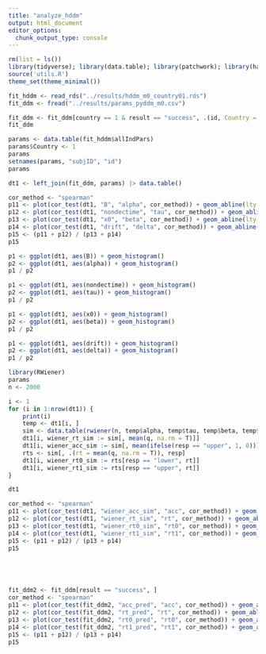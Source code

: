 ```yaml
---
title: "analyze_hddm"
output: html_document
editor_options: 
  chunk_output_type: console
---
```


```r
rm(list = ls())
library(tidyverse); library(data.table); library(patchwork); library(hausekeep); library(lme4); library(lmerTest); library(ggbeeswarm); library(glue); library(modelsummary); library(brms); library(correlation)
source('utils.R')
theme_set(theme_minimal())
```

```r
fit_hddm <- read_rds("../results/hddm_m0_country01.rds")
fit_ddm <- fread("../results/params_pyddm_m0.csv")
```

```r
fit_ddm <- fit_ddm[country == 1 & result == "success", .(id, Country = country, drift, B, x0, nondectime, rt, acc, rt0, rt1, acc_pred, rt_pred, rt0_pred, rt1_pred, result)]
fit_ddm

params <- data.table(fit_hddm$allIndPars)
params$Country <- 1
params
setnames(params, "subjID", "id")
params
```


```r
dt1 <- left_join(fit_ddm, params) |> data.table()
```


```r
cor_method <- "spearman"
p11 <- plot(cor_test(dt1, "B", "alpha", cor_method)) + geom_abline(lty = "dashed", col = 'red')
p12 <- plot(cor_test(dt1, "nondectime", "tau", cor_method)) + geom_abline(lty = "dashed", col = 'red')
p13 <- plot(cor_test(dt1, "x0", "beta", cor_method)) + geom_abline(lty = "dashed", col = 'red')
p14 <- plot(cor_test(dt1, "drift", "delta", cor_method)) + geom_abline(lty = "dashed", col = 'red')
p15 <- (p11 + p12) / (p13 + p14)
p15
```


```r
p1 <- ggplot(dt1, aes(B)) + geom_histogram()
p2 <- ggplot(dt1, aes(alpha)) + geom_histogram()
p1 / p2

p1 <- ggplot(dt1, aes(nondectime)) + geom_histogram()
p2 <- ggplot(dt1, aes(tau)) + geom_histogram()
p1 / p2

p1 <- ggplot(dt1, aes(x0)) + geom_histogram()
p2 <- ggplot(dt1, aes(beta)) + geom_histogram()
p1 / p2

p1 <- ggplot(dt1, aes(drift)) + geom_histogram()
p2 <- ggplot(dt1, aes(delta)) + geom_histogram()
p1 / p2
```


```r
library(RWiener)
params
n <- 2000

i <- 1
for (i in 1:nrow(dt1)) {
    print(i)
    temp <- dt1[i, ]
    sim <- data.table(rwiener(n, temp$alpha, temp$tau, temp$beta, temp$delta))
    dt1[i, wiener_rt_sim := sim[, mean(q, na.rm = T)]]
    dt1[i, wiener_acc_sim := sim[, mean(ifelse(resp == "upper", 1, 0))]]
    rts <- sim[, .(rt = mean(q, na.rm = T)), resp]
    dt1[i, wiener_rt0_sim := rts[resp == "lower", rt]]
    dt1[i, wiener_rt1_sim := rts[resp == "upper", rt]]
}

dt1
```

```r


cor_method <- "spearman"
p11 <- plot(cor_test(dt1, "wiener_acc_sim", "acc", cor_method)) + geom_abline(lty = "dashed", col = 'red')
p12 <- plot(cor_test(dt1, "wiener_rt_sim", "rt", cor_method)) + geom_abline(lty = "dashed", col = 'red')
p13 <- plot(cor_test(dt1, "wiener_rt0_sim", "rt0", cor_method)) + geom_abline(lty = "dashed", col = 'red')
p14 <- plot(cor_test(dt1, "wiener_rt1_sim", "rt1", cor_method)) + geom_abline(lty = "dashed", col = 'red')
p15 <- (p11 + p12) / (p13 + p14)
p15






```

```r
fit_ddm2 <- fit_ddm[result == "success", ]
cor_method <- "spearman"
p11 <- plot(cor_test(fit_ddm2, "acc_pred", "acc", cor_method)) + geom_abline(lty = "dashed", col = 'red')
p12 <- plot(cor_test(fit_ddm2, "rt_pred", "rt", cor_method)) + geom_abline(lty = "dashed", col = 'red')
p13 <- plot(cor_test(fit_ddm2, "rt0_pred", "rt0", cor_method)) + geom_abline(lty = "dashed", col = 'red')
p14 <- plot(cor_test(fit_ddm2, "rt1_pred", "rt1", cor_method)) + geom_abline(lty = "dashed", col = 'red')
p15 <- (p11 + p12) / (p13 + p14)
p15


```

